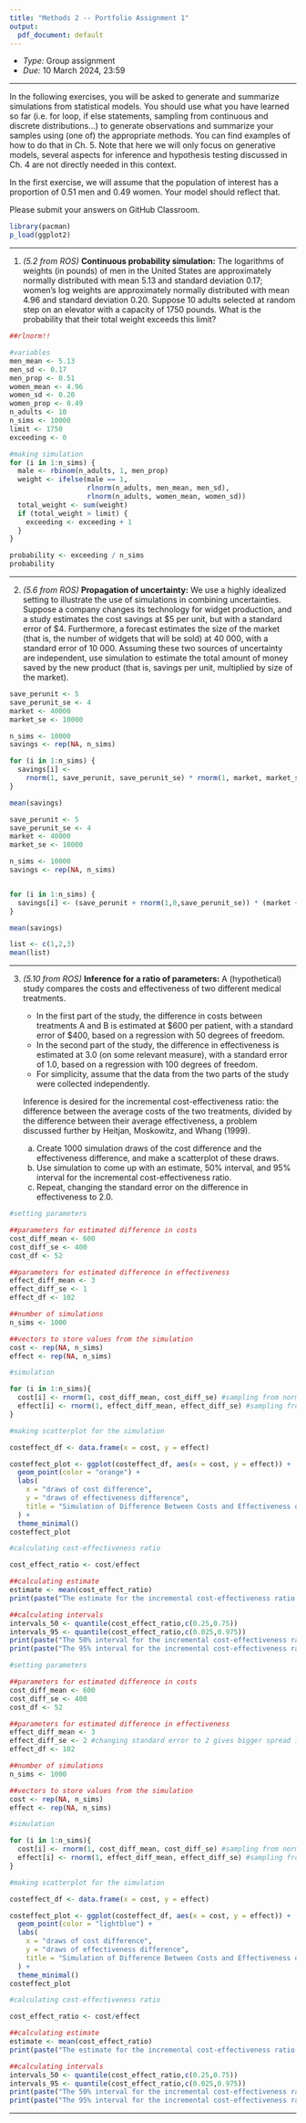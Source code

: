 ```yaml
---
title: "Methods 2 -- Portfolio Assignment 1"
output:
  pdf_document: default
---
```


- _Type:_ Group assignment
- _Due:_ 10 March 2024, 23:59

---

In the following exercises, you will be asked to generate and summarize simulations from statistical models. You should use what you have learned so far (i.e. for loop, if else statements, sampling from continuous and discrete distributions...) to generate observations and summarize your samples using (one of) the appropriate methods. You can find examples of how to do that in Ch. 5. Note that here we will only focus on generative models, several aspects for inference and hypothesis testing discussed in Ch. 4 are not directly needed in this context.

In the first exercise, we will assume that the population of interest has a proportion of 0.51 men and 0.49 women. Your model should reflect that.

Please submit your answers on GitHub Classroom.

```r

library(pacman)
p_load(ggplot2)

```


---

1. _(5.2 from ROS)_ __Continuous probability simulation:__ The logarithms of weights (in pounds) of men in the United States are approximately normally distributed with mean 5.13 and standard deviation 0.17; women’s log weights are approximately normally distributed with mean 4.96 and standard deviation 0.20. Suppose 10 adults selected at random step on an elevator with a capacity of 1750 pounds. What is the probability that their total weight exceeds this limit?

```r

##rlnorm!!

#variables
men_mean <- 5.13
men_sd <- 0.17
men_prop <- 0.51
women_mean <- 4.96
women_sd <- 0.20
women_prop <- 0.49
n_adults <- 10
n_sims <- 10000
limit <- 1750
exceeding <- 0

#making simulation
for (i in 1:n_sims) {
  male <- rbinom(n_adults, 1, men_prop)
  weight <- ifelse(male == 1,
                   rlnorm(n_adults, men_mean, men_sd),
                   rlnorm(n_adults, women_mean, women_sd))
  total_weight <- sum(weight)
  if (total_weight > limit) {
    exceeding <- exceeding + 1
  }
}

probability <- exceeding / n_sims
probability

```

---

2. _(5.6 from ROS)_ __Propagation of uncertainty:__ We use a highly idealized setting to illustrate the use of simulations in combining uncertainties. Suppose a company changes its technology for widget production, and a study estimates the cost savings at \$5 per unit, but with a standard error of \$4. Furthermore, a forecast estimates the size of the market (that is, the number of widgets that will be sold) at 40 000, with a standard error of 10 000. Assuming these two sources of uncertainty are independent, use simulation to estimate the total amount of money saved by the new product (that is, savings per unit, multiplied by size of the market).

```r

save_perunit <- 5
save_perunit_se <- 4
market <- 40000
market_se <- 10000

n_sims <- 10000
savings <- rep(NA, n_sims)

for (i in 1:n_sims) {
  savings[i] <-
    rnorm(1, save_perunit, save_perunit_se) * rnorm(1, market, market_se)
}

mean(savings)

```

```r

save_perunit <- 5
save_perunit_se <- 4
market <- 40000
market_se <- 10000

n_sims <- 10000
savings <- rep(NA, n_sims)


for (i in 1:n_sims) {
  savings[i] <- (save_perunit + rnorm(1,0,save_perunit_se)) * (market + rnorm(1, 0, market_se))
}

mean(savings)

list <- c(1,2,3)
mean(list)
```


---

3. _(5.10 from ROS)_ __Inference for a ratio of parameters:__ A (hypothetical) study compares the costs and effectiveness of two different medical treatments.

    - In the first part of the study, the difference in costs between treatments A and B is estimated at \$600 per patient, with a standard error of \$400, based on a regression with 50 degrees of freedom.
    - In the second part of the study, the difference in effectiveness is estimated at 3.0 (on some relevant measure), with a standard error of 1.0, based on a regression with 100 degrees of freedom.
    - For simplicity, assume that the data from the two parts of the study were collected independently.

    Inference is desired for the incremental cost-effectiveness ratio: the difference between the average costs of the two treatments, divided by the difference between their average effectiveness, a problem discussed further by Heitjan, Moskowitz, and Whang (1999).

    (a) Create 1000 simulation draws of the cost difference and the effectiveness difference, and make a scatterplot of these draws.
    (b) Use simulation to come up with an estimate, 50% interval, and 95% interval for the incremental cost-effectiveness ratio.
    (c) Repeat, changing the standard error on the difference in effectiveness to 2.0.
    
```r

#setting parameters

##parameters for estimated difference in costs
cost_diff_mean <- 600
cost_diff_se <- 400
cost_df <- 52

##parameters for estimated difference in effectiveness
effect_diff_mean <- 3
effect_diff_se <- 1
effect_df <- 102

##number of simulations
n_sims <- 1000

##vectors to store values from the simulation
cost <- rep(NA, n_sims)
effect <- rep(NA, n_sims)

#simulation

for (i in 1:n_sims){
  cost[i] <- rnorm(1, cost_diff_mean, cost_diff_se) #sampling from normal distribution with the given mean and the standard error of the estimated mean for costs
  effect[i] <- rnorm(1, effect_diff_mean, effect_diff_se) #sampling from normal distribution with the given mean and the standard error of the estimated mean for effectiveness
}

#making scatterplot for the simulation

costeffect_df <- data.frame(x = cost, y = effect)

costeffect_plot <- ggplot(costeffect_df, aes(x = cost, y = effect)) +
  geom_point(color = "orange") +
  labs(
    x = "draws of cost difference",
    y = "draws of effectiveness difference",
    title = "Simulation of Difference Between Costs and Effectiveness of Two Treatments"
  ) +
  theme_minimal()
costeffect_plot

#calculating cost-effectiveness ratio

cost_effect_ratio <- cost/effect

##calculating estimate
estimate <- mean(cost_effect_ratio)
print(paste("The estimate for the incremental cost-effectiveness ratio is:", estimate))

##calculating intervals
intervals_50 <- quantile(cost_effect_ratio,c(0.25,0.75))
intervals_95 <- quantile(cost_effect_ratio,c(0.025,0.975))
print(paste("The 50% interval for the incremental cost-effectiveness ratio is: [", intervals_50[1], ",", intervals_50[2], "]")) #50% of the time this interval will include our estimate
print(paste("The 95% interval for the incremental cost-effectiveness ratio is:[", intervals_95[1], ",", intervals_95[2], "]")) #95% of the time this interval will include our estimate


```

```r

#setting parameters

##parameters for estimated difference in costs
cost_diff_mean <- 600
cost_diff_se <- 400
cost_df <- 52

##parameters for estimated difference in effectiveness
effect_diff_mean <- 3
effect_diff_se <- 2 #changing standard error to 2 gives bigger spread in the estimated means
effect_df <- 102

##number of simulations
n_sims <- 1000

##vectors to store values from the simulation
cost <- rep(NA, n_sims)
effect <- rep(NA, n_sims)

#simulation

for (i in 1:n_sims){
  cost[i] <- rnorm(1, cost_diff_mean, cost_diff_se) #sampling from normal distribution with the given mean and the standard error of the estimated mean for costs
  effect[i] <- rnorm(1, effect_diff_mean, effect_diff_se) #sampling from normal distribution with the given mean and the standard error of the estimated mean for effectiveness
}

#making scatterplot for the simulation

costeffect_df <- data.frame(x = cost, y = effect)

costeffect_plot <- ggplot(costeffect_df, aes(x = cost, y = effect)) +
  geom_point(color = "lightblue") +
  labs(
    x = "draws of cost difference",
    y = "draws of effectiveness difference",
    title = "Simulation of Difference Between Costs and Effectiveness of Two Treatments"
  ) +
  theme_minimal()
costeffect_plot

#calculating cost-effectiveness ratio

cost_effect_ratio <- cost/effect

##calculating estimate
estimate <- mean(cost_effect_ratio)
print(paste("The estimate for the incremental cost-effectiveness ratio is:", estimate))

##calculating intervals
intervals_50 <- quantile(cost_effect_ratio,c(0.25,0.75))
intervals_95 <- quantile(cost_effect_ratio,c(0.025,0.975))
print(paste("The 50% interval for the incremental cost-effectiveness ratio is: [", intervals_50[1], ",", intervals_50[2], "]")) #50% of the time this interval will include our estimate
print(paste("The 95% interval for the incremental cost-effectiveness ratio is:[", intervals_95[1], ",", intervals_95[2], "]")) #95% of the time this interval will include our estimate
```

---
